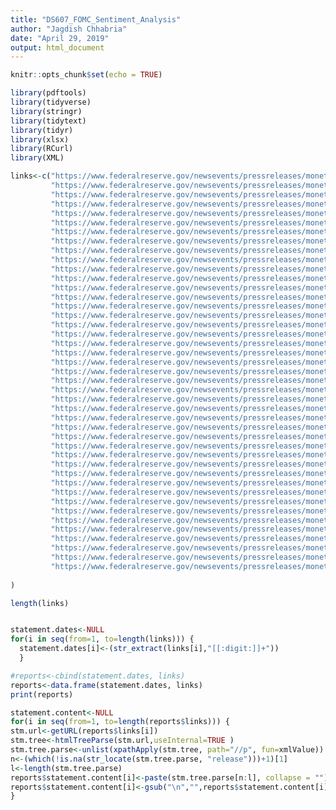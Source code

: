 ---
title: "DS607_FOMC_Sentiment_Analysis"
author: "Jagdish Chhabria"
date: "April 29, 2019"
output: html_document
---

```{r setup, include=FALSE}
knitr::opts_chunk$set(echo = TRUE)
```


```{r download statements}
library(pdftools)
library(tidyverse)
library(stringr)
library(tidytext)
library(tidyr)
library(xlsx)
library(RCurl)
library(XML)

```


```{r}

links<-c("https://www.federalreserve.gov/newsevents/pressreleases/monetary20190130a.htm",
         "https://www.federalreserve.gov/newsevents/pressreleases/monetary20190320a.htm",
         "https://www.federalreserve.gov/newsevents/pressreleases/monetary20190501a.htm",
         "https://www.federalreserve.gov/newsevents/pressreleases/monetary20180131a.htm",
         "https://www.federalreserve.gov/newsevents/pressreleases/monetary20180321a.htm",
         "https://www.federalreserve.gov/newsevents/pressreleases/monetary20180502a.htm",
         "https://www.federalreserve.gov/newsevents/pressreleases/monetary20180613a.htm",
         "https://www.federalreserve.gov/newsevents/pressreleases/monetary20180801a.htm",
         "https://www.federalreserve.gov/newsevents/pressreleases/monetary20180926a.htm",
         "https://www.federalreserve.gov/newsevents/pressreleases/monetary20181108a.htm",
         "https://www.federalreserve.gov/newsevents/pressreleases/monetary20181219a.htm",
         "https://www.federalreserve.gov/newsevents/pressreleases/monetary20170201a.htm",
         "https://www.federalreserve.gov/newsevents/pressreleases/monetary20170315a.htm",
         "https://www.federalreserve.gov/newsevents/pressreleases/monetary20170503a.htm",
         "https://www.federalreserve.gov/newsevents/pressreleases/monetary20170614a.htm",
         "https://www.federalreserve.gov/newsevents/pressreleases/monetary20170726a.htm",
         "https://www.federalreserve.gov/newsevents/pressreleases/monetary20170920a.htm",
         "https://www.federalreserve.gov/newsevents/pressreleases/monetary20171101a.htm",
         "https://www.federalreserve.gov/newsevents/pressreleases/monetary20171213a.htm",
         "https://www.federalreserve.gov/newsevents/pressreleases/monetary20160127a.htm",
         "https://www.federalreserve.gov/newsevents/pressreleases/monetary20160316a.htm",
         "https://www.federalreserve.gov/newsevents/pressreleases/monetary20160427a.htm",
         "https://www.federalreserve.gov/newsevents/pressreleases/monetary20160615a.htm",
         "https://www.federalreserve.gov/newsevents/pressreleases/monetary20160727a.htm",
         "https://www.federalreserve.gov/newsevents/pressreleases/monetary20160921a.htm",
         "https://www.federalreserve.gov/newsevents/pressreleases/monetary20161102a.htm",
         "https://www.federalreserve.gov/newsevents/pressreleases/monetary20161214a.htm",
         "https://www.federalreserve.gov/newsevents/pressreleases/monetary20150128a.htm",
         "https://www.federalreserve.gov/newsevents/pressreleases/monetary20150318a.htm",
         "https://www.federalreserve.gov/newsevents/pressreleases/monetary20150429a.htm",
         "https://www.federalreserve.gov/newsevents/pressreleases/monetary20150617a.htm",
         "https://www.federalreserve.gov/newsevents/pressreleases/monetary20150729a.htm",
         "https://www.federalreserve.gov/newsevents/pressreleases/monetary20150917a.htm",
         "https://www.federalreserve.gov/newsevents/pressreleases/monetary20151028a.htm",
         "https://www.federalreserve.gov/newsevents/pressreleases/monetary20151216a.htm",
         "https://www.federalreserve.gov/newsevents/pressreleases/monetary20140129a.htm",
         "https://www.federalreserve.gov/newsevents/pressreleases/monetary20140319a.htm",
         "https://www.federalreserve.gov/newsevents/pressreleases/monetary20140430a.htm",
         "https://www.federalreserve.gov/newsevents/pressreleases/monetary20140618a.htm", 
         "https://www.federalreserve.gov/newsevents/pressreleases/monetary20140730a.htm",
         "https://www.federalreserve.gov/newsevents/pressreleases/monetary20140917a.htm",
         "https://www.federalreserve.gov/newsevents/pressreleases/monetary20141029a.htm",  
         "https://www.federalreserve.gov/newsevents/pressreleases/monetary20141217a.htm"
         
)

length(links)



```

```{r}
statement.dates<-NULL
for(i in seq(from=1, to=length(links))) {
  statement.dates[i]<-(str_extract(links[i],"[[:digit:]]+"))
  }

#reports<-cbind(statement.dates, links)
reports<-data.frame(statement.dates, links)
print(reports)

```


```{r}

statement.content<-NULL
for(i in seq(from=1, to=length(reports$links))) {
stm.url<-getURL(reports$links[i])
stm.tree<-htmlTreeParse(stm.url,useInternal=TRUE )
stm.tree.parse<-unlist(xpathApply(stm.tree, path="//p", fun=xmlValue))
n<-(which(!is.na(str_locate(stm.tree.parse, "release")))+1)[1]
l<-length(stm.tree.parse)
reports$statement.content[i]<-paste(stm.tree.parse[n:l], collapse = "")
reports$statement.content[i]<-gsub("\n","",reports$statement.content[i])
}


```

